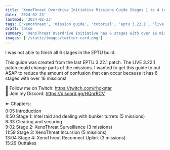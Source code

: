 ```yaml
---
title: 'XenoThreat Overdrive Initiative Missions Guide Stages 1 to 4 (out of 6) | Star Citizen 3.22.1'
date: '2024-02-23'
lastmod: '2024-02-23'
tags: ['xenothreat', 'mission guide', 'tutorial', 'eptu 3.22.1', 'live 3.22.1']
draft: false
summary: 'XenoThreat Overdrive Initiative has 6 stages with over 16 missions.'
images: ['/static/images/twitter-card.png']
---
```

I was not able to finish all 6 stages in the EPTU build.  

This guide was created from the last EPTU 3.22.1 patch. The LIVE 3.22.1 patch could change parts of the missions. I wanted to get this guide to out ASAP to reduce the amount of confusion that can occur because it has 6 stages with over 16 missions!

🔗 Follow me on Twitch: https://twitch.com/rhokstar  
🔗 Join my Discord: https://discord.gg/HQnrRCV  

<YouTube id="R8jFBZJFPNs"/>

⏩ Chapters:  
0:05 Introduction  
4:50 Stage 1: Intel raid and dealing with bunker turrets (5 missions)  
6:33 Clearing and securing  
9:02 Stage 2: XenoThreat Surveillance (3 missions)  
11:59 Stage 3: XenoThreat Incursion (5 missions)  
13:04 Stage 4: XenoThreat Reconnect Uplink (3 missions)  
15:29 Outtakes  